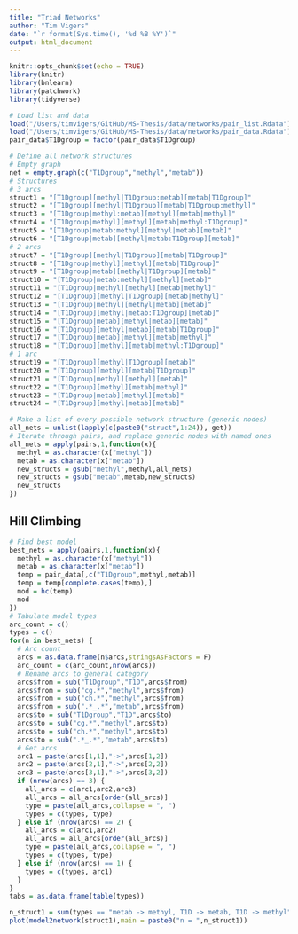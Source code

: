 ```yaml
---
title: "Triad Networks"
author: "Tim Vigers"
date: "`r format(Sys.time(), '%d %B %Y')`"
output: html_document
---
```


```r
knitr::opts_chunk$set(echo = TRUE)
library(knitr)
library(bnlearn)
library(patchwork)
library(tidyverse)
```

```r
# Load list and data
load("/Users/timvigers/GitHub/MS-Thesis/data/networks/pair_list.Rdata")
load("/Users/timvigers/GitHub/MS-Thesis/data/networks/pair_data.Rdata")
pair_data$T1Dgroup = factor(pair_data$T1Dgroup)
```

```r
# Define all network structures
# Empty graph
net = empty.graph(c("T1Dgroup","methyl","metab"))
# Structures
# 3 arcs
struct1 = "[T1Dgroup][methyl|T1Dgroup:metab][metab|T1Dgroup]"
struct2 = "[T1Dgroup][methyl|T1Dgroup][metab|T1Dgroup:methyl]"
struct3 = "[T1Dgroup|methyl:metab][methyl][metab|methyl]"
struct4 = "[T1Dgroup|methyl][methyl][metab|methyl:T1Dgroup]"
struct5 = "[T1Dgroup|metab:methyl][methyl|metab][metab]"
struct6 = "[T1Dgroup|metab][methyl|metab:T1Dgroup][metab]"
# 2 arcs
struct7 = "[T1Dgroup][methyl|T1Dgroup][metab|T1Dgroup]"
struct8 = "[T1Dgroup|methyl][methyl][metab|T1Dgroup]"
struct9 = "[T1Dgroup|metab][methyl|T1Dgroup][metab]"
struct10 = "[T1Dgroup|metab:methyl][methyl][metab]"
struct11 = "[T1Dgroup|methyl][methyl][metab|methyl]"
struct12 = "[T1Dgroup][methyl|T1Dgroup][metab|methyl]"
struct13 = "[T1Dgroup|methyl][methyl|metab][metab]"
struct14 = "[T1Dgroup][methyl|metab:T1Dgroup][metab]"
struct15 = "[T1Dgroup|metab][methyl|metab][metab]"
struct16 = "[T1Dgroup][methyl|metab][metab|T1Dgroup]"
struct17 = "[T1Dgroup|metab][methyl][metab|methyl]"
struct18 = "[T1Dgroup][methyl][metab|methyl:T1Dgroup]"
# 1 arc
struct19 = "[T1Dgroup][methyl|T1Dgroup][metab]"
struct20 = "[T1Dgroup][methyl][metab|T1Dgroup]"
struct21 = "[T1Dgroup|methyl][methyl][metab]"
struct22 = "[T1Dgroup][methyl][metab|methyl]"
struct23 = "[T1Dgroup|metab][methyl][metab]"
struct24 = "[T1Dgroup][methyl|metab][metab]"
```

```r
# Make a list of every possible network structure (generic nodes)
all_nets = unlist(lapply(c(paste0("struct",1:24)), get))
# Iterate through pairs, and replace generic nodes with named ones
all_nets = apply(pairs,1,function(x){
  methyl = as.character(x["methyl"])
  metab = as.character(x["metab"])
  new_structs = gsub("methyl",methyl,all_nets)
  new_structs = gsub("metab",metab,new_structs)
  new_structs
})
```

## Hill Climbing

```r
# Find best model
best_nets = apply(pairs,1,function(x){
  methyl = as.character(x["methyl"])
  metab = as.character(x["metab"])
  temp = pair_data[,c("T1Dgroup",methyl,metab)]
  temp = temp[complete.cases(temp),]
  mod = hc(temp)
  mod
})
# Tabulate model types
arc_count = c()
types = c()
for(n in best_nets) {
  # Arc count
  arcs = as.data.frame(n$arcs,stringsAsFactors = F)
  arc_count = c(arc_count,nrow(arcs))
  # Rename arcs to general category
  arcs$from = sub("T1Dgroup","T1D",arcs$from)
  arcs$from = sub("cg.*","methyl",arcs$from)
  arcs$from = sub("ch.*","methyl",arcs$from)
  arcs$from = sub(".*_.*","metab",arcs$from)
  arcs$to = sub("T1Dgroup","T1D",arcs$to)
  arcs$to = sub("cg.*","methyl",arcs$to)
  arcs$to = sub("ch.*","methyl",arcs$to)
  arcs$to = sub(".*_.*","metab",arcs$to)
  # Get arcs
  arc1 = paste(arcs[1,1],"->",arcs[1,2])
  arc2 = paste(arcs[2,1],"->",arcs[2,2])
  arc3 = paste(arcs[3,1],"->",arcs[3,2])
  if (nrow(arcs) == 3) {
    all_arcs = c(arc1,arc2,arc3)
    all_arcs = all_arcs[order(all_arcs)]
    type = paste(all_arcs,collapse = ", ")
    types = c(types, type)
  } else if (nrow(arcs) == 2) {
    all_arcs = c(arc1,arc2)
    all_arcs = all_arcs[order(all_arcs)]
    type = paste(all_arcs,collapse = ", ")
    types = c(types, type)
  } else if (nrow(arcs) == 1) {
    types = c(types, arc1)
  }
}
tabs = as.data.frame(table(types))
```

```r
n_struct1 = sum(types == "metab -> methyl, T1D -> metab, T1D -> methyl")
plot(model2network(struct1),main = paste0("n = ",n_struct1))
```